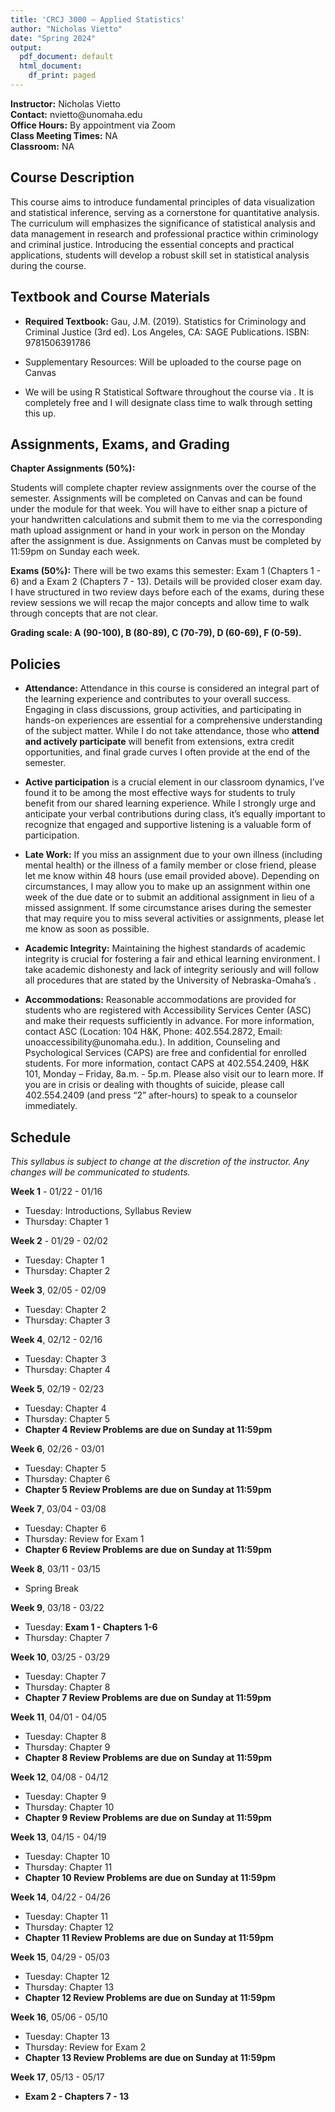 ```yaml
---
title: 'CRCJ 3000 – Applied Statistics'
author: "Nicholas Vietto"
date: "Spring 2024"
output:
  pdf_document: default
  html_document:
    df_print: paged
---
```


**Instructor:** Nicholas Vietto  
**Contact:** nvietto@unomaha.edu  
**Office Hours:** By appointment via Zoom  
**Class Meeting Times:** NA    
**Classroom:** NA   

## Course Description

This course aims to introduce fundamental principles of data visualization and statistical inference, serving as a cornerstone for quantitative analysis. The curriculum will emphasizes the significance of statistical analysis and data management in research and professional practice within criminology and criminal justice. Introducing the essential concepts and practical applications, students will develop a robust skill set in statistical analysis during the course.

## Textbook and Course Materials 

- **Required Textbook:** Gau, J.M. (2019). Statistics for Criminology and Criminal Justice (3rd ed). Los Angeles, CA: SAGE Publications. ISBN: 9781506391786

- Supplementary Resources: Will be uploaded to the course page on Canvas 

- We will be using R Statistical Software throughout the course via [\textcolor{blue}{Posit Cloud}](https://posit.cloud). It is completely free and I will designate class time to walk through setting this up.

## Assignments, Exams, and Grading

**Chapter Assignments (50%):**

Students will complete chapter review assignments over the course of the semester. Assignments will be completed on Canvas and can be found under the module for that week. You will have to either snap a picture of your handwritten calculations and submit them to me via the corresponding math upload assignment or hand in your work in person on the Monday after the assignment is due. Assignments on Canvas must be completed by 11:59pm on Sunday each week.

**Exams (50%):**
There will be two exams this semester: Exam 1 (Chapters 1 - 6) and a Exam 2 (Chapters 7 - 13). Details will be provided closer exam day. I have structured in two review days before each of the exams, during these review sessions we will recap the major concepts and allow time to walk through concepts that are not clear.

**Grading scale: A (90-100), B (80-89), C (70-79), D (60-69), F (0-59).**

## Policies

- **Attendance:** Attendance in this course is considered an integral part of the learning experience and contributes to your overall success. Engaging in class discussions, group activities, and participating in hands-on experiences are essential for a comprehensive understanding of the subject matter. While I do not take attendance, those who **attend and actively participate** will benefit from extensions, extra credit opportunities, and final grade curves I often provide at the end of the semester. 

- **Active participation** is a crucial element in our classroom dynamics, I've found it to be among the most effective ways for students to truly benefit from our shared learning experience. While I strongly urge and anticipate your verbal contributions during class, it's equally important to recognize that engaged and supportive listening is a valuable form of participation.

- **Late Work:** If you miss an assignment due to your own illness (including mental health) or the illness of a family member or close friend, please let me know within 48 hours (use email provided above). Depending on circumstances, I may allow you to make up an assignment within one week of the due date or to submit an additional assignment in lieu of a missed assignment. If some circumstance arises during the semester that may require you to miss several activities or assignments, please let me know as soon as possible.

- **Academic Integrity:** Maintaining the highest standards of academic integrity is crucial for fostering a fair and ethical learning environment. I take academic dishonesty and lack of integrity seriously and will follow all procedures that are stated by the University of Nebraska-Omaha's [\textcolor{red}{academic integrity policy}](https://www.unomaha.edu/campus-policies/academic-integrity.php).

- **Accommodations:** Reasonable accommodations are provided for students who are registered with Accessibility Services Center (ASC) and make their requests sufficiently in advance. For more information, contact ASC (Location: 104 H&K, Phone: 402.554.2872, Email: unoaccessibility@unomaha.edu.). In addition, Counseling and Psychological Services (CAPS) are free and confidential for enrolled students. For more information, contact CAPS at 402.554.2409, H&K 101, Monday – Friday, 8a.m. - 5p.m. Please also visit our [\textcolor{blue}{website}](https://caps.unomaha.edu) to learn more. If you are in crisis or dealing with thoughts of suicide, please call 402.554.2409 (and press "2" after-hours) to speak to a counselor immediately.

## Schedule

*This syllabus is subject to change at the discretion of the instructor. Any changes will be communicated to students.*

**Week 1** - 01/22 - 01/16

* Tuesday: Introductions, Syllabus Review
* Thursday: Chapter 1

**Week 2** - 01/29 - 02/02

* Tuesday: Chapter 1
* Thursday: Chapter 2


**Week 3**, 02/05 - 02/09

* Tuesday: Chapter 2
* Thursday: Chapter 3


**Week 4**, 02/12 - 02/16

* Tuesday: Chapter 3
* Thursday: Chapter 4

**Week 5**, 02/19 - 02/23

* Tuesday: Chapter 4
* Thursday: Chapter 5 
* **Chapter 4 Review Problems are due on Sunday at 11:59pm**


**Week 6**, 02/26 - 03/01

* Tuesday: Chapter 5 
* Thursday: Chapter 6
* **Chapter 5 Review Problems are due on Sunday at 11:59pm**

**Week 7**, 03/04 - 03/08

* Tuesday: Chapter 6
* Thursday: Review for Exam 1
* **Chapter 6 Review Problems are due on Sunday at 11:59pm**

**Week 8**, 03/11 - 03/15

* Spring Break

**Week 9**, 03/18 - 03/22 

* Tuesday: **Exam 1 - Chapters 1-6**
* Thursday: Chapter 7

**Week 10**, 03/25 - 03/29

* Tuesday: Chapter 7
* Thursday: Chapter 8
* **Chapter 7 Review Problems are due on Sunday at 11:59pm**

**Week 11**, 04/01 - 04/05

* Tuesday: Chapter 8
* Thursday: Chapter 9
* **Chapter 8 Review Problems are due on Sunday at 11:59pm**

**Week 12**, 04/08 - 04/12

* Tuesday: Chapter 9
* Thursday: Chapter 10
* **Chapter 9 Review Problems are due on Sunday at 11:59pm**

**Week 13**, 04/15 - 04/19

* Tuesday: Chapter 10
* Thursday: Chapter 11
* **Chapter 10 Review Problems are due on Sunday at 11:59pm**

**Week 14**, 04/22 - 04/26

* Tuesday: Chapter 11
* Thursday: Chapter 12
* **Chapter 11 Review Problems are due on Sunday at 11:59pm**

**Week 15**, 04/29 - 05/03

* Tuesday: Chapter 12
* Thursday: Chapter 13
* **Chapter 12 Review Problems are due on Sunday at 11:59pm**

**Week 16**, 05/06 - 05/10 

* Tuesday: Chapter 13
* Thursday: Review for Exam 2
* **Chapter 13 Review Problems are due on Sunday at 11:59pm**

**Week 17**, 05/13 - 05/17

* **Exam 2 - Chapters 7 - 13**



